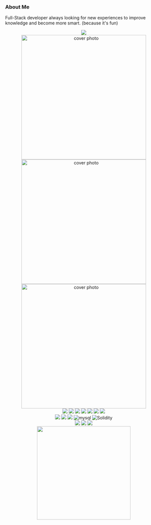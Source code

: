 ### About Me  

Full-Stack developer always looking for new experiences to improve knowledge and become more smart. (because it's fun)

<Center>  <strong>
<img src='https://komarev.com/ghpvc/?username=FinaritrAndrianiaina&color=000080'>
</strong> </Center>

<Center>
   <img width="400" src="https://github-readme-stats.vercel.app/api?username=FinaritrAndrianiaina&show_icons=true&theme=synthwave&count_private=true" width="100%" alt="cover photo"/>
</Center>
<Center>
   <img width="400" src="https://github-readme-streak-stats.herokuapp.com/?user=FinaritrAndrianiaina&show_icons=true&theme=synthwave&count_private=true" width="100%" alt="cover photo"/>
</Center>

<Center>
   <img width="400" src="https://github-readme-stats.vercel.app/api/top-langs/?username=FinaritrAndrianiaina&show_icons=true&theme=synthwave&count_private=true" width="100%" alt="cover photo"/>
</Center>

<Center>
  <img src="https://img.shields.io/badge/Prisma-3982CE?style=for-the-badge&logo=Prisma&logoColor=white"/>
  <img src="https://img.shields.io/badge/nestjs-E0234E?style=for-the-badge&logo=nestjs&logoColor=white" /> 
  <img src="https://img.shields.io/badge/next.js-000000?style=for-the-badge&logo=nextdotjs&logoColor=white"/>
  <img src="https://img.shields.io/badge/Node.js-339933?style=for-the-badge&logo=nodedotjs&logoColor=white" />
  <img src="https://img.shields.io/badge/TypeScript-007ACC?style=for-the-badge&logo=typescript&logoColor=white" />
  <img src="https://img.shields.io/badge/React_Native-20232A?style=for-the-badge&logo=react&logoColor=61DAFB" />
  <img src="https://img.shields.io/badge/React-20232A?style=for-the-badge&logo=react&logoColor=61DAFB" />
</Center>
<Center>
  <img src="https://img.shields.io/badge/Rust-000000?style=for-the-badge&logo=rust&logoColor=white" />
  <img src="https://img.shields.io/badge/Docker-2CA5E0?style=for-the-badge&logo=docker&logoColor=white"/>
  <img src="https://img.shields.io/badge/PostgreSQL-316192?style=for-the-badge&logo=postgresql&logoColor=white" />
  <img alt="mysql" src="https://img.shields.io/badge/MySQL-005C84?style=for-the-badge&logo=mysql&logoColor=white">
  <img alt="Solidity" src="https://img.shields.io/badge/Solidity-e6e6e6?style=for-the-badge&logo=solidity&logoColor=black"/>
</Center>
<Center>
  <img src="https://img.shields.io/badge/.NET-512BD4?style=for-the-badge&logo=dotnet&logoColor=white" />
  <img src="https://img.shields.io/badge/rabbitmq-%23FF6600.svg?&style=for-the-badge&logo=rabbitmq&logoColor=white"/>
  <img src="https://img.shields.io/badge/redis-CC0000.svg?&style=for-the-badge&logo=redis&logoColor=white" />
</Center>

<Center>
<img width="300" src="https://thumbs.gfycat.com/BelatedQuarrelsomeKomododragon-size_restricted.gif"/>
</Center>

